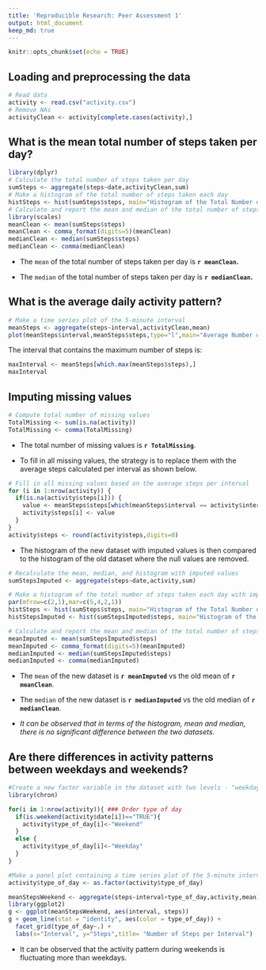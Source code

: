 ---
title: 'Reproducible Research: Peer Assessment 1'
output: html_document
keep_md: true
---

```{r setup, include=FALSE}
knitr::opts_chunk$set(echo = TRUE)
```

## Loading and preprocessing the data
```{r}
# Read data
activity <- read.csv("activity.csv")
# Remove NAs
activityClean <- activity[complete.cases(activity),]
```

## What is the mean total number of steps taken per day?
```{r,warning=FALSE,message=FALSE}
library(dplyr)
# Calculate the total number of steps taken per day
sumSteps <- aggregate(steps~date,activityClean,sum)
# Make a histogram of the total number of steps taken each day
histSteps <- hist(sumSteps$steps, main="Histogram of the Total Number of Steps", xlab="Steps per Day",col="blue")
# Calculate and report the mean and median of the total number of steps taken per day
library(scales)
meanClean <- mean(sumSteps$steps)
meanClean <- comma_format(digits=5)(meanClean)
medianClean <- median(sumSteps$steps)
medianClean <- comma(medianClean)
```
* The `mean` of the total number of steps taken per day is **`r meanClean`.**

* The `median` of the total number of steps taken per day is **`r medianClean`.**

## What is the average daily activity pattern?
```{r}
# Make a time series plot of the 5-minute interval 
meanSteps <- aggregate(steps~interval,activityClean,mean)
plot(meanSteps$interval,meanSteps$steps,type="l",main="Average Number of Steps per Interval",xlab="Interval",ylab="Average Steps",col="blue")
```

The interval that contains the maximum number of steps is:
```{r}
maxInterval <- meanSteps[which.max(meanSteps$steps),]
maxInterval
```

## Imputing missing values
```{r}
# Compute total number of missing values
TotalMissing <- sum(is.na(activity))
TotalMissing <- comma(TotalMissing)
```
* The total number of missing values is **`r TotalMissing`**.

* To fill in all missing values, the strategy is to replace them with the average steps calculated per interval as shown below.
```{r}
# Fill in all missing values based on the average steps per interval
for (i in 1:nrow(activity)) {
  if(is.na(activity$steps[i])) {
    value <- meanSteps$steps[which(meanSteps$interval == activity$interval[i])]
    activity$steps[i] <- value
  }
}
activity$steps <- round(activity$steps,digits=0)
```

* The histogram of the new dataset with imputed values is then compared to the histogram of the old dataset where the null values are removed.
```{r,warning=FALSE,message=FALSE}
# Recalculate the mean, median, and histogram with imputed values
sumStepsImputed <- aggregate(steps~date,activity,sum)

# Make a histogram of the total number of steps taken each day with imputed values
par(mfrow=c(2,1),mar=c(5,4,2,1)) 
histSteps <- hist(sumSteps$steps, main="Histogram of the Total Number of Steps before Imputing", xlab="Steps per Day",col="blue")
histStepsImputed <- hist(sumStepsImputed$steps, main="Histogram of the Total Number of Steps after Imputing",xlab="Steps per Day",col="blue")

# Calculate and report the mean and median of the total number of steps taken per day wuth imputed values
meanImputed <- mean(sumStepsImputed$steps)
meanImputed <- comma_format(digits=5)(meanImputed)
medianImputed <- median(sumStepsImputed$steps)
medianImputed <- comma(medianImputed)
```

* The `mean` of the new dataset is **`r meanImputed`** vs the old mean of **`r meanClean`**.

* The `median` of the new dataset is **`r medianImputed`** vs the old median of **`r medianClean`**.

* *It can be observed that in terms of the histogram, mean and median, there is no significant difference between the two datasets.* 

## Are there differences in activity patterns between weekdays and weekends?
```{r,warning=FALSE,message=FALSE}
#Create a new factor variable in the dataset with two levels - "weekday" and "weekend" indicating whether a given date is a weekday or weekend day.
library(chron)

for(i in 1:nrow(activity)){ ### Order type of day
  if(is.weekend(activity$date[i])=="TRUE"){ 
    activity$type_of_day[i]<-"Weekend"
  }
  else { 
    activity$type_of_day[i]<-"Weekday"
  }
}

#Make a panel plot containing a time series plot of the 5-minute interval averaged across all weekday days or weekend days (y-axis)
activity$type_of_day <- as.factor(activity$type_of_day)

meanStepsWeekend <- aggregate(steps~interval+type_of_day,activity,mean)
library(ggplot2)
g <- ggplot(meanStepsWeekend, aes(interval, steps))
g + geom_line(stat = "identity", aes(color = type_of_day)) + 
  facet_grid(type_of_day~.) +
  labs(x="Interval", y="Steps",title= "Number of Steps per Interval")
```


* It can be observed that the activity pattern during weekends is fluctuating more than weekdays.